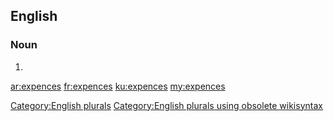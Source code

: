 ==English==

===Noun===
{{head|en}}

# {{plural of|expence}}

[[Category:English plurals]][[Category:English plurals using obsolete wikisyntax]]

[[ar:expences]]
[[fr:expences]]
[[ku:expences]]
[[my:expences]]
